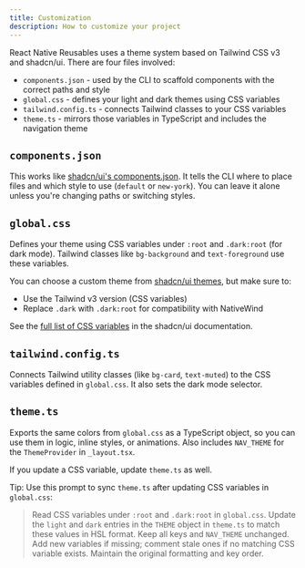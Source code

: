 ```yaml
---
title: Customization
description: How to customize your project
---
```


React Native Reusables uses a theme system based on Tailwind CSS v3 and shadcn/ui. There are four files involved:

- `components.json` - used by the CLI to scaffold components with the correct paths and style  
- `global.css` - defines your light and dark themes using CSS variables  
- `tailwind.config.ts` - connects Tailwind classes to your CSS variables  
- `theme.ts` - mirrors those variables in TypeScript and includes the navigation theme  


## `components.json`

This works like [shadcn/ui's components.json](https://ui.shadcn.com/docs/components-json). It tells the CLI where to place files and which style to use (`default` or `new-york`). You can leave it alone unless you're changing paths or switching styles.

## `global.css`

Defines your theme using CSS variables under `:root` and `.dark:root` (for dark mode). Tailwind classes like `bg-background` and `text-foreground` use these variables.

You can choose a custom theme from [shadcn/ui themes](https://v3.shadcn.com/themes), but make sure to:

- Use the Tailwind v3 version (CSS variables)
- Replace `.dark` with `.dark:root` for compatibility with NativeWind

See the [full list of CSS variables](https://ui.shadcn.com/docs/theming#list-of-variables) in the shadcn/ui documentation.

## `tailwind.config.ts`

Connects Tailwind utility classes (like `bg-card`, `text-muted`) to the CSS variables defined in `global.css`. It also sets the dark mode selector.

## `theme.ts`

Exports the same colors from `global.css` as a TypeScript object, so you can use them in logic, inline styles, or animations. Also includes `NAV_THEME` for the `ThemeProvider` in `_layout.tsx`.

If you update a CSS variable, update `theme.ts` as well.



<div className='text-sm text-muted-foreground *:text-muted-foreground py-px'>

<span className='font-medium'>Tip</span>: Use this prompt to sync `theme.ts` after updating CSS variables in `global.css`:

> Read CSS variables under `:root` and `.dark:root` in `global.css`.
> Update the `light` and `dark` entries in the `THEME` object in `theme.ts` to match these values in HSL format.
> Keep all keys and `NAV_THEME` unchanged.
> Add new variables if missing; comment stale ones if no matching CSS variable exists.
> Maintain the original formatting and key order.

</div>